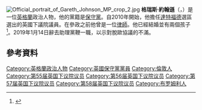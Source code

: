 {{noteTA
|1=zh-cn:加雷思·约翰逊;zh-hant:格瑞斯·約翰遜;
|2=zh-cn:加雷思;zh-hant:格瑞斯;
}}
[[File:Official_portrait_of_Gareth_Johnson_MP_crop_2.jpg|thumb]]
'''格瑞斯·約翰遜'''（{{lang-en|Gareth Johnson}}，{{bd|1969年|10月12日}}）是一位[[英格蘭|英格蘭]]政治人物，他的黨籍是[[保守黨_(英國)|保守黨]]。自2010年開始，他擔任[[達特福德_(英國國會選區)|達特福德]]選區選出的英國下議院議員。在參政之前他曾是一位[[律師|律師]]。他已經結婚並有兩個孩子<ref>{{cite web |url=http://www.publications.parliament.uk/pa/cm/cmregmem/110124/part2.htm |title=House of Commons - The Register of Members' Financial Interests - Part 2: Part 2 |publisher=Publications.parliament.uk |date= |accessdate=2015-05-28 |archive-date=2011-11-23 |archive-url=https://web.archive.org/web/20111123051451/http://www.publications.parliament.uk/pa/cm/cmregmem/110124/part2.htm |dead-url=no }}</ref>。2019年1月14日辭去助理黨鞭一職，以示對脫歐協議的不滿。

==參考資料==
{{Reflist}}

{{DEFAULTSORT:Johnson, Gareth}}
[[Category:英格蘭政治人物|Category:英格蘭政治人物]]
[[Category:英國保守黨黨員|Category:英國保守黨黨員]]
[[Category:倫敦人|Category:倫敦人]]
[[Category:第55届英国下议院议员|Category:第55届英国下议院议员]]
[[Category:第56届英国下议院议员|Category:第56届英国下议院议员]]
[[Category:第57届英国下议院议员|Category:第57届英国下议院议员]]
[[Category:第58届英国下议院议员|Category:第58届英国下议院议员]]
[[Category:布罗姆利人|Category:布罗姆利人]]